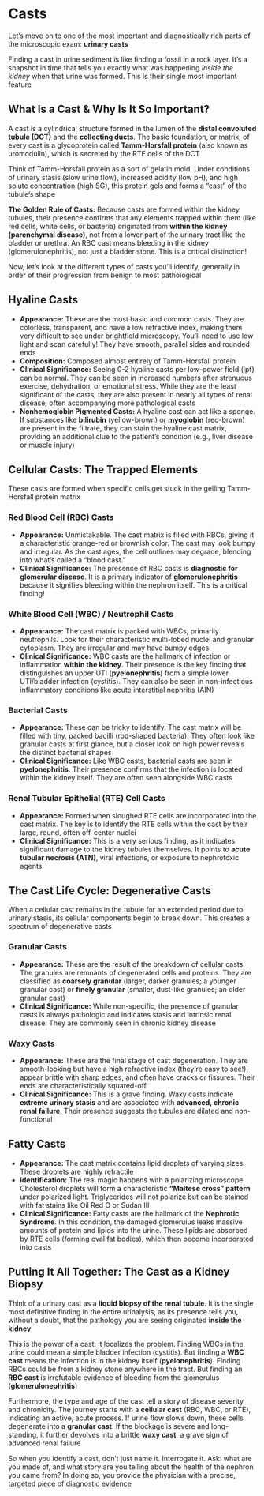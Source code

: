 # Casts {-}

Let's move on to one of the most important and diagnostically rich parts of the microscopic exam: **urinary casts**

Finding a cast in urine sediment is like finding a fossil in a rock layer. It's a snapshot in time that tells you exactly what was happening *inside the kidney* when that urine was formed. This is their single most important feature

## **What Is a Cast & Why Is It So Important?** {-}

A cast is a cylindrical structure formed in the lumen of the **distal convoluted tubule (DCT)** and the **collecting ducts**. The basic foundation, or matrix, of every cast is a glycoprotein called **Tamm-Horsfall protein** (also known as uromodulin), which is secreted by the RTE cells of the DCT

Think of Tamm-Horsfall protein as a sort of gelatin mold. Under conditions of urinary stasis (slow urine flow), increased acidity (low pH), and high solute concentration (high SG), this protein gels and forms a "cast" of the tubule's shape

**The Golden Rule of Casts:** Because casts are formed within the kidney tubules, their presence confirms that any elements trapped within them (like red cells, white cells, or bacteria) originated from **within the kidney (parenchymal disease)**, not from a lower part of the urinary tract like the bladder or urethra. An RBC cast means bleeding in the kidney (glomerulonephritis), not just a bladder stone. This is a critical distinction!

Now, let's look at the different types of casts you'll identify, generally in order of their progression from benign to most pathological

## **Hyaline Casts** {-}

*   **Appearance:** These are the most basic and common casts. They are colorless, transparent, and have a low refractive index, making them very difficult to see under brightfield microscopy. You'll need to use low light and scan carefully! They have smooth, parallel sides and rounded ends
*   **Composition:** Composed almost entirely of Tamm-Horsfall protein
*   **Clinical Significance:** Seeing 0-2 hyaline casts per low-power field (lpf) can be normal. They can be seen in increased numbers after strenuous exercise, dehydration, or emotional stress. While they are the least significant of the casts, they are also present in nearly all types of renal disease, often accompanying more pathological casts
*   **Nonhemoglobin Pigmented Casts:** A hyaline cast can act like a sponge. If substances like **bilirubin** (yellow-brown) or **myoglobin** (red-brown) are present in the filtrate, they can stain the hyaline cast matrix, providing an additional clue to the patient's condition (e.g., liver disease or muscle injury)

## **Cellular Casts: The Trapped Elements** {-}

These casts are formed when specific cells get stuck in the gelling Tamm-Horsfall protein matrix

### **Red Blood Cell (RBC) Casts** {-}

*   **Appearance:** Unmistakable. The cast matrix is filled with RBCs, giving it a characteristic orange-red or brownish color. The cast may look bumpy and irregular. As the cast ages, the cell outlines may degrade, blending into what's called a "blood cast."
*   **Clinical Significance:** The presence of RBC casts is **diagnostic for glomerular disease**. It is a primary indicator of **glomerulonephritis** because it signifies bleeding within the nephron itself. This is a critical finding!

### **White Blood Cell (WBC) / Neutrophil Casts** {-}

*   **Appearance:** The cast matrix is packed with WBCs, primarily neutrophils. Look for their characteristic multi-lobed nuclei and granular cytoplasm. They are irregular and may have bumpy edges
*   **Clinical Significance:** WBC casts are the hallmark of infection or inflammation **within the kidney**. Their presence is the key finding that distinguishes an upper UTI (**pyelonephritis**) from a simple lower UTI/bladder infection (cystitis). They can also be seen in non-infectious inflammatory conditions like acute interstitial nephritis (AIN)

### **Bacterial Casts** {-}

*   **Appearance:** These can be tricky to identify. The cast matrix will be filled with tiny, packed bacilli (rod-shaped bacteria). They often look like granular casts at first glance, but a closer look on high power reveals the distinct bacterial shapes
*   **Clinical Significance:** Like WBC casts, bacterial casts are seen in **pyelonephritis**. Their presence confirms that the infection is located within the kidney itself. They are often seen alongside WBC casts

### **Renal Tubular Epithelial (RTE) Cell Casts** {-}

*   **Appearance:** Formed when sloughed RTE cells are incorporated into the cast matrix. The key is to identify the RTE cells within the cast by their large, round, often off-center nuclei
*   **Clinical Significance:** This is a very serious finding, as it indicates significant damage to the kidney tubules themselves. It points to **acute tubular necrosis (ATN)**, viral infections, or exposure to nephrotoxic agents

## **The Cast Life Cycle: Degenerative Casts** {-}

When a cellular cast remains in the tubule for an extended period due to urinary stasis, its cellular components begin to break down. This creates a spectrum of degenerative casts

### **Granular Casts** {-}

*   **Appearance:** These are the result of the breakdown of cellular casts. The granules are remnants of degenerated cells and proteins. They are classified as **coarsely granular** (larger, darker granules; a younger granular cast) or **finely granular** (smaller, dust-like granules; an older granular cast)
*   **Clinical Significance:** While non-specific, the presence of granular casts is always pathologic and indicates stasis and intrinsic renal disease. They are commonly seen in chronic kidney disease

### **Waxy Casts** {-}

*   **Appearance:** These are the final stage of cast degeneration. They are smooth-looking but have a high refractive index (they're easy to see!), appear brittle with sharp edges, and often have cracks or fissures. Their ends are characteristically squared-off
*   **Clinical Significance:** This is a grave finding. Waxy casts indicate **extreme urinary stasis** and are associated with **advanced, chronic renal failure**. Their presence suggests the tubules are dilated and non-functional

## **Fatty Casts** {-}

*   **Appearance:** The cast matrix contains lipid droplets of varying sizes. These droplets are highly refractile
*   **Identification:** The real magic happens with a polarizing microscope. Cholesterol droplets will form a characteristic **"Maltese cross" pattern** under polarized light. Triglycerides will not polarize but can be stained with fat stains like Oil Red O or Sudan III
*   **Clinical Significance:** Fatty casts are the hallmark of the **Nephrotic Syndrome**. In this condition, the damaged glomerulus leaks massive amounts of protein and lipids into the urine. These lipids are absorbed by RTE cells (forming oval fat bodies), which then become incorporated into casts

## **Putting It All Together: The Cast as a Kidney Biopsy** {-}

Think of a urinary cast as a **liquid biopsy of the renal tubule**. It is the single most definitive finding in the entire urinalysis, as its presence tells you, without a doubt, that the pathology you are seeing originated **inside the kidney**

This is the power of a cast: it localizes the problem. Finding WBCs in the urine could mean a simple bladder infection (cystitis). But finding a **WBC cast** means the infection is in the kidney itself (**pyelonephritis**). Finding RBCs could be from a kidney stone anywhere in the tract. But finding an **RBC cast** is irrefutable evidence of bleeding from the glomerulus (**glomerulonephritis**)

Furthermore, the type and age of the cast tell a story of disease severity and chronicity. The journey starts with a **cellular cast** (RBC, WBC, or RTE), indicating an active, acute process. If urine flow slows down, these cells degenerate into a **granular cast**. If the blockage is severe and long-standing, it further devolves into a brittle **waxy cast**, a grave sign of advanced renal failure

So when you identify a cast, don't just name it. Interrogate it. Ask: what are you made of, and what story are you telling about the health of the nephron you came from? In doing so, you provide the physician with a precise, targeted piece of diagnostic evidence
